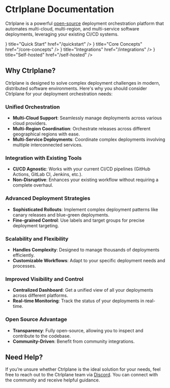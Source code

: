 
# Ctrlplane Documentation

Ctrlplane is a powerful [open-source](https://github.com/sizzldev/ctrlplane)
deployment orchestration platform that automates multi-cloud, multi-region, and
multi-service software deployments, leveraging your existing CI/CD systems.

<Cards>
  <Card
    icon={<TbBook className="h-8 w-8 stroke-blue-400" />}
    title="Quick Start"
    href="/quickstart"
  />
  <Card
    icon={<TbServer className="h-8 w-8 stroke-yellow-400" />}
    title="Core Concepts"
    href="/core-concepts"
  />
  <Card
    icon={<TbPlug className="h-8 w-8 stroke-purple-400" />}
    title="Integrations"
    href="/integrations"
  />
  <Card
    icon={<TbServer className="h-8 w-8 stroke-green-400" />}
    title="Self-hosted"
    href="/self-hosted"
  />
</Cards>

## Why Ctrlplane?

Ctrlplane is designed to solve complex deployment challenges in modern,
distributed software environments. Here's why you should consider Ctrlplane for
your deployment orchestration needs:

### Unified Orchestration

- **Multi-Cloud Support**: Seamlessly manage deployments across various cloud
  providers.
- **Multi-Region Coordination**: Orchestrate releases across different
  geographical regions with ease.
- **Multi-Service Deployments**: Coordinate complex deployments involving
  multiple interconnected services.

### Integration with Existing Tools

- **CI/CD Agnostic**: Works with your current CI/CD pipelines (GitHub Actions,
  GitLab CI, Jenkins, etc.).
- **Non-Disruptive**: Enhances your existing workflow without requiring a
  complete overhaul.

### Advanced Deployment Strategies

- **Sophisticated Rollouts**: Implement complex deployment patterns like canary
  releases and blue-green deployments.
- **Fine-grained Control**: Use labels and target groups for precise deployment
  targeting.

### Scalability and Flexibility

- **Handles Complexity**: Designed to manage thousands of deployments
  efficiently.
- **Customizable Workflows**: Adapt to your specific deployment needs and
  processes.

### Improved Visibility and Control

- **Centralized Dashboard**: Get a unified view of all your deployments across
  different platforms.
- **Real-time Monitoring**: Track the status of your deployments in real-time.

### Open Source Advantage

- **Transparency**: Fully open-source, allowing you to inspect and contribute to
  the codebase.
- **Community-Driven**: Benefit from community integrations.

## Need Help?

If you’re unsure whether Ctrlplane is the ideal solution for your needs, feel
free to reach out to the Ctrlplane team via
[Discord](https://ctrlplane.dev/discord). You can connect with the community and
receive helpful guidance.
